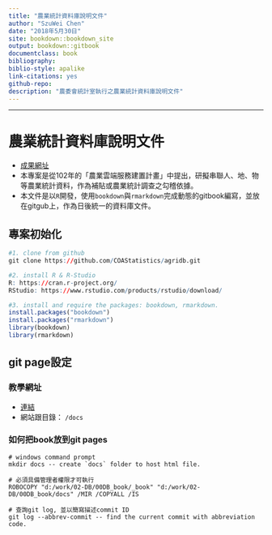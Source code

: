 ```yaml
---
title: "農業統計資料庫說明文件"
author: "SzuWei Chen"
date: "2018年5月30日"
site: bookdown::bookdown_site
output: bookdown::gitbook
documentclass: book
bibliography: 
biblio-style: apalike
link-citations: yes
github-repo: 
description: "農委會統計室執行之農業統計資料庫說明文件"
---
```

***

# 農業統計資料庫說明文件 {-}
- [成果網址](https://coastatistics.github.io/agridb-raw-doc/index.html)
- 本專案是從102年的「農業雲端服務建置計畫」中提出，研擬串聯人、地、物等農業統計資料，作為補貼或農業統計調查之勾稽依據。
- 本文件是以`R`開發，使用`bookdown`與`rmarkdown`完成動態的gitbook編寫，並放在gitgub上，作為日後統一的資料庫文件。


## 專案初始化 {-}

```r
#1. clone from github
git clone https://github.com/COAStatistics/agridb.git

#2. install R & R-Studio
R: https://cran.r-project.org/
RStudio: https://www.rstudio.com/products/rstudio/download/

#3. install and require the packages: bookdown, rmarkdown.
install.packages("bookdown")
install.packages("rmarkdown")
library(bookdown)
library(rmarkdown)
```

## git page設定 {-}

### 教學網址 {-}

- [連結](https://www.minwt.com/website/server/18522.html)
- 網站跟目錄： `/docs`

### 如何把book放到git pages {-}
``` git
# windows command prompt
mkdir docs -- create `docs` folder to host html file.

# 必須具備管理者權限才可執行
ROBOCOPY "d:/work/02-DB/00DB_book/_book" "d:/work/02-DB/00DB_book/docs" /MIR /COPYALL /IS
```

``` git
# 查詢git log, 並以簡寫描述commit ID
git log --abbrev-commit -- find the current commit with abbreviation code.
```